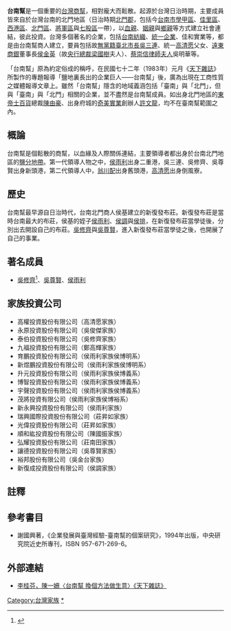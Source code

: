 '''台南幫'''是一個重要的[[台灣|台灣]][[商幫|商幫]]，相對龐大而鬆散。起源於台灣日治時期，主要成員皆來自於台灣台南的北門地區（日治時期[[北門郡|北門郡]]，包括今[[台南市|台南市]][[學甲區|學甲區]]、[[佳里區|佳里區]]、[[西港區|西港區]]、[[北門區|北門區]]、[[將軍區|將軍區]]與[[七股區|七股區]]一帶），以[[血親|血親]]、[[姻親|姻親]]與[[鄉親|鄉親]]等方式建立社會連結，彼此投資。台灣多個著名的企業，包括[[台南紡織|台南紡織]]、[[統一企業|統一企業]]、佳和實業等，都是由台南幫商人建立，要員包括故[[無黨籍|無黨籍]][[臺北市長|臺北市長]][[吳三連|吳三連]]、統一[[高清愿|高清愿]]父女、[[遠東商銀|遠東商銀]]董事長[[侯金英|侯金英]]（故[[央行|央行]][[總裁|總裁]][[梁國樹|梁國樹]]夫人）、[[蔡崇信|蔡崇信]][[律師|律師]][[夫人|夫人]]吳明華等。

「台南幫」原為約定俗成的稱呼，在民國七十二年（1983年）元月《[[天下雜誌|天下雜誌]]》所製作的專題報導「鹽地裏長出的企業巨人——台南幫」後，廣為出現在工商性質之媒體報導文章上。{{r|企|page=30}}雖然「台南幫」隱含的地域義涵包括「臺南」與「北門」，但與「臺南」與「北門」相關的企業，並不盡然是台南幫成員。如出身北門地區的[[東帝士百貨|東帝士百貨]]總裁[[陳由豪|陳由豪]]、出身府城的[[奇美實業|奇美實業]]創辦人[[許文龍|許文龍]]，均不在臺南幫範圍之內。{{r|企|page=31}}
==概論==
台南幫是個鬆散的商幫，以血緣及人際關係連結，主要領導者都出身於台南北門地區的[[鹽分地帶|鹽分地帶]]。第一代領導人物之中，[[侯雨利|侯雨利]]出身二重港，吳三連、吳修齊、吳尊賢出身新頭港，第二代領導人中，[[翁川配|翁川配]]出身舊頭港，[[高清愿|高清愿]]出身倒風寮。

==歷史==
台南幫最早源自日治時代，台南北門商人侯基建立的新復發布莊。新復發布莊是當時台南最大的布莊，侯基的姪子[[侯雨利|侯雨利]]、[[侯調|侯調]]與[[侯排|侯排]]，在新復發布莊當學徒後，分別出去開設自己的布莊。[[吳修齊|吳修齊]]與[[吳尊賢|吳尊賢]]，進入新復發布莊當學徒之後，也開展了自己的事業。

==著名成員==
* [[吳修齊|吳修齊]]<ref>{{cite news|author1=洪瑞琴、孟慶慈|title=台南幫領袖 吳修齊辭世|url=http://news.ltn.com.tw/news/business/paper/19166|accessdate=2016-05-19|agency=自由時報|date=2005-05-20|archive-date=2017-12-10|archive-url=https://web.archive.org/web/20171210001105/http://news.ltn.com.tw/news/business/paper/19166|dead-url=no}}</ref>、[[吳尊賢|吳尊賢]]、[[侯雨利|侯雨利]]

== 家族投資公司 ==

* 高權投資股份有限公司（高清愿家族）
* 永原投資股份有限公司（吳俊傑家族）
* 泰伯投資股份有限公司（吳修齊家族）
* 九福投資股份有限公司（鄭高輝家族）
* 育鵬投資股份有限公司（侯雨利家族侯博明系）
* 新煜鵬投資股份有限公司（侯雨利家族侯博明系）
* 升元投資股份有限公司（侯雨利家族侯博義系）
*博智投資股份有限公司（侯雨利家族侯博義系）
*宇聲投資股份有限公司（侯雨利家族侯博義系）
* 茂將投資有限公司（侯雨利家族侯博裕系）
* 新永興投資股份有限公司（侯雨利家族）
* 瑞興國際投資股份有限公司（莊昇如家族）
* 光偉投資股份有限公司（莊昇如家族）
* 順和紘投資股份有限公司（陳國振家族）
* 弘耀投資股份有限公司（莊南田家族）
* 讓德投資股份有限公司（吳尊賢家族）
* 裕邦股份有限公司（吳金台家族）
* 新復成投資股份有限公司（侯調家族）

==註釋==
{{reflist|2|refs=
<ref name="企">{{cite book |title=《企業發展與台灣經驗：台南幫的個案研究》|author=謝國興 |publisher=[[中央研究院近代史研究所|中央研究院近代史研究所]]出版 |isbn= |date=1994年11月}}</ref>
</ref>}}
==參考書目==
* 謝國興著，《企業發展與臺灣經驗-臺南幫的個案研究》，1994年出版，中央研究院近史所專刊，ISBN 957-671-269-6。

==外部連結==
*[http://www.cw.com.tw/article/article.action?id=5016207 李桂芬，陳一姍〈台南幫 換個方法做生意〉《天下雜誌》]{{Wayback|url=http://www.cw.com.tw/article/article.action?id=5016207 |date=20190517234943 }}
[[Category:台灣家族|Category:台灣家族]]
[[Category:台南幫|*]]